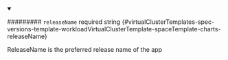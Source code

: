 
<details className="config-field" data-expandable="false" open>
<summary>

######### `releaseName` <span className="config-field-required" data-required="false">required</span> <span className="config-field-type">string</span> <span className="config-field-default"></span> <span className="config-field-enum"></span> {#virtualClusterTemplates-spec-versions-template-workloadVirtualClusterTemplate-spaceTemplate-charts-releaseName}

ReleaseName is the preferred release name of the app

</summary>



</details>
